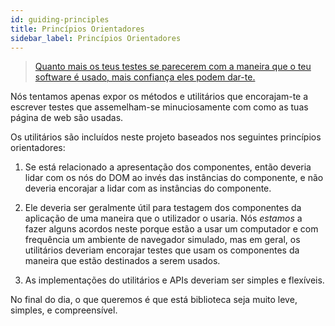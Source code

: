```yaml
---
id: guiding-principles
title: Princípios Orientadores
sidebar_label: Princípios Orientadores
---
```


> [Quanto mais os teus testes se parecerem com a maneira que o teu software é usado, mais confiança eles podem dar-te.][guiding-principle]

Nós tentamos apenas expor os métodos e utilitários que encorajam-te a escrever testes que assemelham-se minuciosamente com como as tuas página de web são usadas.

Os utilitários são incluídos neste projeto baseados nos seguintes princípios orientadores:

1. Se está relacionado a apresentação dos componentes, então deveria lidar com os nós do DOM ao invés das instâncias do componente, e não deveria encorajar a lidar com as instâncias do componente.

2. Ele deveria ser geralmente útil para testagem dos componentes da aplicação de uma maneira que o utilizador o usaria. Nós _estamos_ a fazer alguns acordos neste porque estão a usar um computador e com frequência um ambiente de navegador simulado, mas em geral, os utilitários deveriam encorajar testes que usam os componentes da maneira que estão destinados a serem usados.

3. As implementações do utilitários e APIs deveriam ser simples e flexíveis.

No final do dia, o que queremos é que está biblioteca seja muito leve, simples, e compreensível.

<!--
Links:
-->

<!-- prettier-ignore-start -->

[guiding-principle]: https://twitter.com/kentcdodds/status/977018512689455106

<!-- prettier-ignore-end -->

